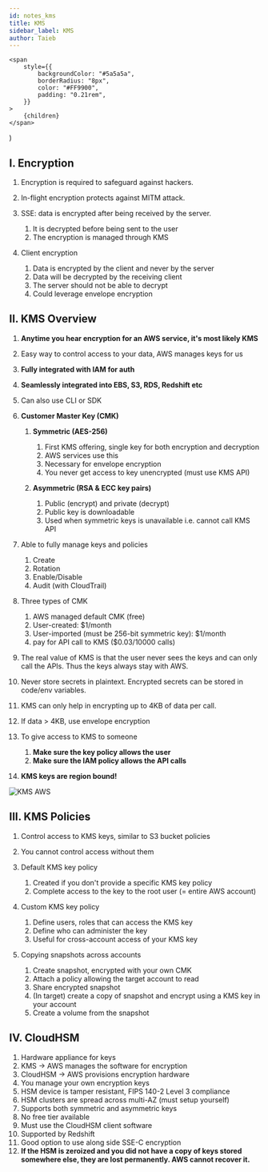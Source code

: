 ```yaml
---
id: notes_kms
title: KMS
sidebar_label: KMS
author: Taieb
---
```


	<span
		style={{
			backgroundColor: "#5a5a5a",
			borderRadius: "8px",
			color: "#FF9900",
			padding: "0.21rem",
		}}
	>
		{children}
	</span>
)

<!-- ![Example](../src/media/cexample.png) -->

## I. Encryption

1. Encryption is required to safeguard against hackers.
2. In-flight encryption protects against MITM attack.
3. SSE: data is encrypted after being received by the server.
    1. It is decrypted before being sent to the user
    2. The encryption is managed through KMS

4. Client encryption
    1. Data is encrypted by the client and never by the server
    2. Data will be decrypted by the receiving client
    3. The server should not be able to decrypt
    4. Could leverage envelope encryption

## II. KMS Overview

1. **Anytime you hear encryption for an AWS service, it's most likely KMS**
2. Easy way to control access to your data, AWS manages keys for us
3. **Fully integrated with IAM for auth**
4. **Seamlessly integrated into EBS, S3, RDS, Redshift etc**
5. Can also use CLI or SDK
6. **Customer Master Key (CMK)**
    1. **Symmetric (AES-256)**
        1. First KMS offering, single key for both encryption and decryption
        2. AWS services use this
        3. Necessary for envelope encryption
        4. You never get access to key unencrypted (must use KMS API)

    2. **Asymmetric (RSA & ECC key pairs)**
        1. Public (encrypt) and private (decrypt)
        2. Public key is downloadable
        3. Used when symmetric keys is unavailable i.e. cannot call KMS API

7. Able to fully manage keys and policies
    1. Create
    2. Rotation
    3. Enable/Disable 
    4. Audit (with CloudTrail)

8. Three types of CMK
    1. AWS managed default CMK (free)
    2. User-created: $1/month         
    3. User-imported (must be 256-bit symmetric key): $1/month
    4. pay for API call to KMS ($0.03/10000 calls)

9. The real value of KMS is that the user never sees the keys and can only call the APIs. Thus the keys always stay with AWS.
10. Never store secrets in plaintext. Encrypted secrets can be stored in code/env variables.
11. KMS can only help in encrypting up to 4KB of data per call.
12. If data > 4KB, use envelope encryption
13. To give access to KMS to someone
    1. **Make sure the key policy allows the user**
    2. **Make sure the IAM policy allows the API calls**

14. **KMS keys are region bound!** 

![KMS AWS](../src/media/kms1.png)

## III. KMS Policies

1. Control access to KMS keys, similar to S3 bucket policies
2. You cannot control access without them
3. Default KMS key policy
    1. Created if you don't provide a specific KMS key policy
    2. Complete access to the key to the root user (= entire AWS account)

4. Custom KMS key policy
    1. Define users, roles that can access the KMS key
    2. Define who can administer the key
    3. Useful for cross-account access of your KMS key

5. Copying snapshots across accounts
    1. Create snapshot, encrypted with your own CMK
    2. Attach a policy allowing the target account to read
    3. Share encrypted snapshot
    4. (In target) create a copy of snapshot and encrypt using a KMS key in your account
    5. Create a volume from the snapshot

## IV. CloudHSM

1. Hardware appliance for keys
2. KMS → AWS manages the software for encryption
3. CloudHSM → AWS provisions encryption hardware
4. You manage your own encryption keys
5. HSM device is tamper resistant, FIPS 140-2 Level 3 compliance
6. HSM clusters are spread across multi-AZ (must setup yourself)
7. Supports both symmetric and asymmetric keys
8. No free tier available
9. Must use the CloudHSM client software
10. Supported by Redshift
11. Good option to use along side SSE-C encryption
12. **If the HSM is zeroized and you did not have a copy of keys stored somewhere else, they are lost permanently. AWS cannot recover it.**